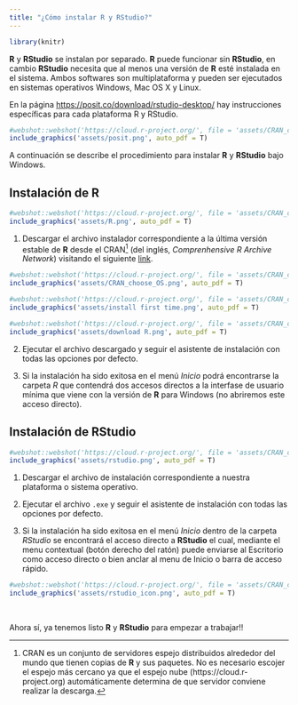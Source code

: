 ```yaml
---
title: "¿Cómo instalar R y RStudio?"
---
```


```r
library(knitr)
```


**R** y **RStudio** se instalan por separado. **R** puede funcionar sin **RStudio**, en cambio **RStudio** necesita que al menos una versión de **R** esté instalada en el sistema. Ambos softwares son multiplataforma y pueden ser ejecutados en sistemas operativos Windows, Mac OS X  y Linux. 

En la página [https://posit.co/download/rstudio-desktop/](https://posit.co/download/rstudio-desktop/) hay instrucciones específicas para cada plataforma R y RStudio. 

```r
#webshot::webshot('https://cloud.r-project.org/', file = 'assets/CRAN_choose_OS.png')
include_graphics('assets/posit.png', auto_pdf = T)
```

A continuación se describe el procedimiento para instalar **R** y **RStudio** bajo Windows.

## Instalación de **R**

```r
#webshot::webshot('https://cloud.r-project.org/', file = 'assets/CRAN_choose_OS.png')
include_graphics('assets/R.png', auto_pdf = T)
```


1) Descargar el archivo instalador correspondiente a la última versión estable de **R** desde el CRAN[^1] (del inglés, _Comprenhensive R Archive Network_) visitando el siguiente [link](https://cloud.r-project.org/bin/windows/base/release.htm). 

```r
#webshot::webshot('https://cloud.r-project.org/', file = 'assets/CRAN_choose_OS.png')
include_graphics('assets/CRAN_choose_OS.png', auto_pdf = T)
```

```r
#webshot::webshot('https://cloud.r-project.org/', file = 'assets/CRAN_choose_OS.png')
include_graphics('assets/install first time.png', auto_pdf = T)
```

```r
#webshot::webshot('https://cloud.r-project.org/', file = 'assets/CRAN_choose_OS.png')
include_graphics('assets/download R.png', auto_pdf = T)
```

[^1]: CRAN es un conjunto de servidores espejo distribuidos alrededor del mundo que tienen copias de **R** y sus paquetes. No es necesario escojer el espejo más cercano ya que el espejo nube (https://cloud.r-project.org) automáticamente determina de que servidor conviene realizar la descarga.

2) Ejecutar el archivo descargado y seguir el asistente de instalación con todas las opciones por defecto. 


3) Si la instalación ha sido exitosa en el menú _Inicio_ podrá encontrarse la carpeta _R_ que contendrá dos accesos directos a la interfase de usuario mínima que viene con la versión de **R** para Windows (no abriremos este acceso directo).

## Instalación de **RStudio**

```r
#webshot::webshot('https://cloud.r-project.org/', file = 'assets/CRAN_choose_OS.png')
include_graphics('assets/rstudio.png', auto_pdf = T)
```

1) Descargar el archivo de instalación correspondiente a nuestra plataforma o sistema operativo. 

2) Ejecutar el archivo `.exe` y seguir el asistente de instalación con todas las opciones por defecto.

3) Si la instalación ha sido exitosa en el menú _Inicio_ dentro de la carpeta _RStudio_  se encontrará el acceso directo a **RStudio** el cual, mediante el menu contextual (botón derecho del ratón) puede enviarse al Escritorio como acceso directo o bien anclar al menu de Inicio o barra de acceso rápido.
   
```r
#webshot::webshot('https://cloud.r-project.org/', file = 'assets/CRAN_choose_OS.png')
include_graphics('assets/rstudio_icon.png', auto_pdf = T)
```

<br>

Ahora sí, ya tenemos listo **R** y **RStudio** para empezar a trabajar!!

